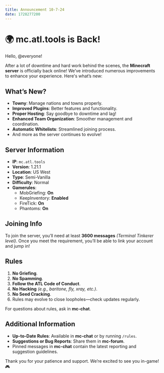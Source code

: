 ```yaml
---
title: Announcement 10-7-24
date: 1728277200
---
```


# 🌍 **mc.atl.tools is Back!**

Hello, @everyone!

After a lot of downtime and hard work behind the scenes, the **Minecraft server** is officially back online! We’ve introduced numerous improvements to enhance your experience. Here's what’s new:

## **What’s New?**

- **Towny**: Manage nations and towns properly.
- **Improved Plugins**: Better features and functionality.
- **Proper Hosting**: Say goodbye to downtime and lag!
- **Enhanced Team Organization**: Smoother management and coordination.
- **Automatic Whitelists**: Streamlined joining process.
- And more as the server continues to evolve!

## **Server Information**

- **IP**: `mc.atl.tools`
- **Version**: 1.21.1
- **Location**: US West
- **Type**: Semi-Vanilla
- **Difficulty**: Normal
- **Gamerules**:
  - MobGriefing: **On**
  - KeepInventory: **Enabled**
  - FireTick: **On**
  - Phantoms: **On**

## **Joining Info**

To join the server, you’ll need at least **3600 messages** _(Terminal Tinkerer level)_. Once you meet the requirement, you’ll be able to link your account and jump in!

## **Rules**

1. **No Griefing**.
2. **No Spamming**.
3. **Follow the ATL Code of Conduct**.
4. **No Hacking** _(e.g., baritone, fly, xray, etc.)_.
5. **No Seed Cracking**.
6. Rules may evolve to close loopholes—check updates regularly.

For questions about rules, ask in ⁠**mc-chat**.

## **Additional Information**

- **Up-to-Date Rules**: Available in ⁠**mc-chat** or by running `/rules`.
- **Suggestions or Bug Reports**: Share them in ⁠**mc-forum**.
- Pinned messages in ⁠**mc-chat** contain the latest reporting and suggestion guidelines.

Thank you for your patience and support. We’re excited to see you in-game! 🎮
